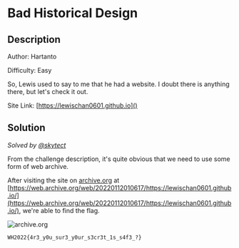 # Bad Historical Design

## Description

Author: Hartanto

Difficulty: Easy

So, Lewis used to say to me that he had a website. I doubt there is anything there, but let's check it out.

Site Link: [https://lewischan0601.github.io]()

## Solution

_Solved by [@skytect](https://github.com/skytect)_

From the challenge description, it's quite obvious that we need to use some form of web archive.

After visiting the site on [archive.org](https://archive.org) at [https://web.archive.org/web/20220112010617/https://lewischan0601.github.io/](https://web.archive.org/web/20220112010617/https://lewischan0601.github.io/), we're able to find the flag.

![archive.org](/images/whitehacks-2022/bad-historical-design-1.png)

`WH2022{4r3_y0u_sur3_y0ur_s3cr3t_1s_s4f3_?}`
